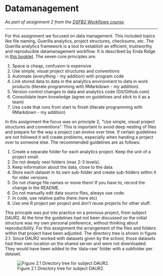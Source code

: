 # Datamanagement

_As part of assignment 2 from the [DSFB2 Workflows course](https://lesmaterialen.rstudio.hu.nl/workflows-reader/#course-introduction)._

----

For this assignment we focused on data management. This included topics like file naming, Guerilla analytics, project structures, checksums, etc. The Guerilla analytics framework is a tool to establish an efficient, trustworthy and reproducible datamanagement workflow. It is described by Enda Ridge in [this booklet](https://www.elsevier.com/books/T/A/9780128002186). The seven core principles are:

1. Space is cheap, confusion is expensive
2. Use simple, visual project structures and conventions
3. Automate (everything - my addition) with program code
4. Link stored data to data in the analytics environment to data in work products (literate programming with RMarkdown - my addition)
5. Version control changes to data and analytics code (Git/Github.com)
6. Consolidate team knowledge (agree on guidelines and stick to it as a team)
7. Use code that runs from start to finish (literate programming with RMarkdown - my addition)

In this assignment the focus was on principle 2, "Use simple, visual project structures and conventions". This is important to avoid deep nesting of files and prepare for the way a project can evolve over time. If certain guidelines are not followed it will create problems, especially when handing a project over to someone else. The recommended guidelines are as follows:

1. Create a separate folder for each analytics project. Keep the unit of a project small.
2. Do not deeply nest folders (max 2-3 levels).
3. Keep information about the data, close to the data.
4. Store each dataset in its own sub-folder and create sub-folders within it for older versions.
5. Do not change file names or move them! If you have to, record the change in the README.
6. Do not manually edit data source files, always use code.
7. In code, use relative paths (here::here etc)
8. Use one R project per project and don’t reuse projects for other stuff.

This principle was put into practice on a previous project, from subject DAUR2. At the time the guidelines had not been discussed so the initial structure was my own personal preference, without thinking about reproducibility. For this assignment the arrangement of the files and folders within that project have been adjusted. The directory tree is shown in figure 2.1. Since DAUR2 worked with datasets given by the school, those datasets had their own location on the shared server and were not downloaded. They would have been added to the 'data-raw' folder with a subfolder per dataset.

![Figure 2.1 Directory tree for subject DAUR2.](images/dir_tree_daur2.png)
